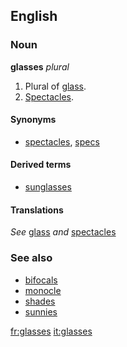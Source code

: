 ==English==
=== Noun ===
'''glasses''' ''plural''

#Plural of [[glass]].
#[[Spectacles]].

====Synonyms====
*[[spectacles]], [[specs]]

====Derived terms====
*[[sunglasses]]

====Translations====
''See'' [[glass]] ''and'' [[spectacles]]

===See also===
*[[bifocals]]
*[[monocle]]
*[[shades]]
*[[sunnies]]

[[fr:glasses]]
[[it:glasses]]